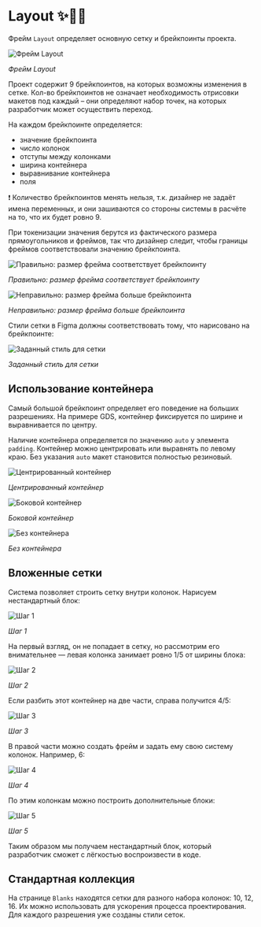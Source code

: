 
<Meta title="Design / Layout" />

# Layout ✨🧱🤖

Фрейм `Layout` определяет основную сетку и брейкпоинты проекта.

<img src="images/layout/frame.png" alt="Фрейм Layout" />

_Фрейм Layout_

Проект содержит 9 брейкпоинтов, на которых возможны изменения в сетке. Кол-во брейкпоинтов не означает необходимость отрисовки макетов под каждый – они определяют набор точек, на которых разработчик может осуществить переход.

На каждом брейкпоинте определяется:

- значение брейкпоинта
- число колонок
- отступы между колонками
- ширина контейнера
- выравнивание контейнера
- поля

❗️ Количество брейкпоинтов менять нельзя, т.к. дизайнер не задаёт имена переменных, и они зашиваются со стороны системы в расчёте на то, что их будет ровно 9.

При токенизации значения берутся из фактического размера прямоугольников и фреймов, так что дизайнер следит, чтобы границы фреймов соответствовали значению брейкпоинта.

<img src="images/layout/breakpoint-good.png" alt="Правильно: размер фрейма соответствует брейкпоинту" />

_Правильно: размер фрейма соответствует брейкпоинту_

<img src="images/layout/breakpoint-bad.png" alt="Неправильно: размер фрейма больше брейкпоинта" />

_Неправильно: размер фрейма больше брейкпоинта_

Стили сетки в Figma должны соответствовать тому, что нарисовано на брейкпоинте:

<img src="images/layout/breakpoint-grid.png" alt="Заданный стиль для сетки" />

_Заданный стиль для сетки_

## Использование контейнера

Самый большой брейкпоинт определяет его поведение на больших разрешениях. На примере GDS, контейнер фиксируется по ширине и выравнивается по центру.

Наличие контейнера определяется по значению `auto` у элемента `padding`. Контейнер можно центрировать или выравнять по левому краю. Без указания `auto` макет становится полностью резиновый.

<img src="images/layout/container-center.png" alt="Центрированный контейнер" />

_Центрированный контейнер_

<img src="images/layout/container-left.png" alt="Боковой контейнер" />

_Боковой контейнер_

<img src="images/layout/container-none.png" alt="Без контейнера" />

_Без контейнера_

## Вложенные сетки

Система позволяет строить сетку внутри колонок. Нарисуем нестандартный блок:

<img src="images/layout/uncommon-grid-1.png" alt="Шаг 1" />

_Шаг 1_

На первый взгляд, он не попадает в сетку, но рассмотрим его внимательнее — левая колонка занимает ровно 1/5 от ширины блока:

<img src="images/layout/uncommon-grid-2.png" alt="Шаг 2" />

_Шаг 2_

Если разбить этот контейнер на две части, справа получится 4/5:

<img src="images/layout/uncommon-grid-3.png" alt="Шаг 3" />

_Шаг 3_

В правой части можно создать фрейм и задать ему свою систему колонок. Например, 6:

<img src="images/layout/uncommon-grid-4.png" alt="Шаг 4" />

_Шаг 4_

По этим колонкам можно построить дополнительные блоки:

<img src="images/layout/uncommon-grid-5.png" alt="Шаг 5" />

_Шаг 5_

Таким образом мы получаем нестандартный блок, который разработчик сможет с лёгкостью воспроизвести в коде.

## Стандартная коллекция

На странице `Blanks` находятся сетки для разного набора колонок: 10, 12, 16. Их можно использовать для ускорения процесса проектирования. Для каждого разрешения уже созданы стили сеток.
